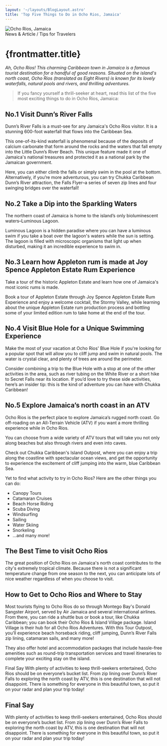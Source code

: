 ```yaml
---
layout: '~/layouts/BlogLayout.astro'
title: 'Top Five Things to Do in Ocho Rios, Jamaica'
---
```


<div class="not-prose aspect-h-9 aspect-w-16 mb-8">
  <img
    class="object-cover object-center"
    src="/news-and-blogs/ocho-rios-jamaica.jpg"
    alt="Ocho Rios, Jamaica"
  />
</div>

<div class="not-prose mb-2 text-sm font-semibold uppercase tracking-wider text-primary-300">
  News &amp; Article / Tips for Travelers
</div>

# {frontmatter.title}

_Ah, Ocho Rios! This charming Caribbean town in Jamaica is a famous tourist destination for a handful of good reasons. Situated on the island's north coast, Ocho Rios (translated as Eight Rivers) is known for its lovely waterfalls, natural pools and rivers, and thrilling adventures._

> If you fancy yourself a thrill-seeker at heart, read this list of the five most exciting things to do in Ocho Rios, Jamaica:

## No.1 Visit Dunn’s River Falls

<div class="not-prose aspect-h-9 aspect-w-16">
  <div class="bg-gray-300"></div>
</div>

Dunn’s River Falls is a must-see for any Jamaica's Ocho Rios visitor. It is a stunning 600-foot waterfall that flows into the Caribbean Sea.

This one-of-its-kind waterfall is phenomenal because of the deposits of calcium carbonate that form around the rocks and the waters that fall empty into the Little Dunn’s River Beach. This unique feature made it one of Jamaica's national treasures and protected it as a national park by the Jamaican government.

Here, you can either climb the falls or simply swim in the pool at the bottom. Alternatively, if you’re more adventurous, you can try Chukka Caribbean Dunn’s River attraction, the Falls Flyer–a series of seven zip lines and four swinging bridges over the waterfall!

## No.2 Take a Dip into the Sparkling Waters

<div class="not-prose aspect-h-9 aspect-w-16">
  <div class="bg-gray-300"></div>
</div>

The northern coast of Jamaica is home to the island’s only bioluminescent waters–Luminous Lagoon.

Luminous Lagoon is a hidden paradise where you can have a luminous swim if you take a boat over the lagoon's waters while the sun is setting. The lagoon is filled with microscopic organisms that light up when disturbed, making it an incredible experience to swim in.

## No.3 Learn how Appleton rum is made at Joy Spence Appleton Estate Rum Experience

<div class="not-prose aspect-h-9 aspect-w-16">
  <div class="bg-gray-300"></div>
</div>

Take a tour of the historic Appleton Estate and learn how one of Jamaica's most iconic rums is made.

Book a tour of Appleton Estate through Joy Spence Appleton Estate Rum Experience and enjoy a welcome cocktail, the Stormy Valley, while learning about the unique Appleton Estate rum production process and bottling some of your limited edition rum to take home at the end of the tour.

## No.4 Visit Blue Hole for a Unique Swimming Experience

<div class="not-prose aspect-h-9 aspect-w-16">
  <div class="bg-gray-300"></div>
</div>

Make the most of your vacation at Ocho Rios' Blue Hole if you're looking for a popular spot that will allow you to cliff jump and swim in natural pools. The water is crystal clear, and plenty of trees are around the perimeter.

Consider combining a trip to the Blue Hole with a stop at one of the other activities in the area, such as river tubing on the White River or a short hike to Secret Falls near its location. If you’d love to try these side activities, here’s an insider tip: this is the kind of adventure you can have with Chukka Caribbean!

## No.5 Explore Jamaica’s north coast in an ATV

<div class="not-prose aspect-h-9 aspect-w-16">
  <div class="bg-gray-300"></div>
</div>

Ocho Rios is the perfect place to explore Jamaica’s rugged north coast. Go off-roading on an All-Terrain Vehicle (ATV) if you want a more thrilling experience while in Ocho Rios.

You can choose from a wide variety of ATV tours that will take you not only along beaches but also through rivers and even into caves.

Check out Chukka Caribbean's Island Outpost, where you can enjoy a trip along the coastline with spectacular ocean views, and get the opportunity to experience the excitement of cliff jumping into the warm, blue Caribbean Sea.

Yet to find what activity to try in Ocho Rios? Here are the other things you can do:

- Canopy Tours
- Catamaran Cruises
- Beach Horse Riding
- Scuba Diving
- Windsurfing
- Sailing
- Water Skiing
- Snorkeling
- ...and many more!

## The Best Time to visit Ocho Rios

<div class="not-prose aspect-h-9 aspect-w-16">
  <div class="bg-gray-300"></div>
</div>

The great position of Ocho Rios on Jamaica's north coast contributes to the city's extremely tropical climate. Because there is not a significant temperature change from one season to the next, you can anticipate lots of nice weather regardless of when you choose to visit.

## How to Get to Ocho Rios and Where to Stay

<div class="not-prose aspect-h-9 aspect-w-16">
  <div class="bg-gray-300"></div>
</div>

Most tourists flying to Ocho Rios do so through Montego Bay's Donald Sangster Airport, served by Air Jamaica and several international airlines. From there, you can ride a shuttle bus or book a tour, like Chukka Caribbean; you can book their Ocho Rios & Island Village package. Island Village is their hub for all Ocho Rios Adventures. With this Tour Outpost, you’ll experience beach horseback riding, cliff jumping, Dunn’s River Falls zip lining, catamaran sails, and many more!

They also offer hotel and accommodation packages that include hassle-free amenities such as round-trip transportation services and travel itineraries to complete your exciting stay on the island.

Final Say
With plenty of activities to keep thrill-seekers entertained, Ocho Rios should be on everyone’s bucket list. From zip lining over Dunn’s River Falls to exploring the north coast by ATV, this is one destination that will not disappoint. There is something for everyone in this beautiful town, so put it on your radar and plan your trip today!

## Final Say

<div class="not-prose aspect-h-9 aspect-w-16">
  <div class="bg-gray-300"></div>
</div>

With plenty of activities to keep thrill-seekers entertained, Ocho Rios should be on everyone’s bucket list. From zip lining over Dunn’s River Falls to exploring the north coast by ATV, this is one destination that will not disappoint. There is something for everyone in this beautiful town, so put it on your radar and plan your trip today!
